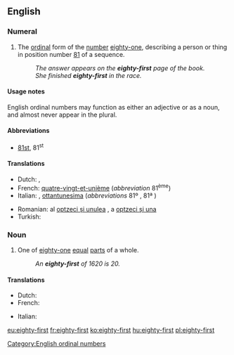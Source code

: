 ==English==
{{ordinalbox|en|80th|81st|82nd|eightieth|eighty-second|card=eighty-one}}

===Numeral===
{{head|en|numeral}}

# {{context|ordinal|lang=en}} The [[ordinal]] form of the [[number]] [[eighty-one]], describing a person or thing in position number [[81]] of a sequence.
#: ''The answer appears on the '''eighty-first''' page of the book.''
#: ''She finished '''eighty-first''' in the race.''

====Usage notes====

English ordinal numbers may function as either an adjective or as a noun, and almost never appear in the plural.

====Abbreviations====
* [[81st]], 81<sup>st</sup>

====Translations====
{{trans-top|ordinal number 81st}}
* Dutch: {{t|nl|eenentachtigst}}, {{t+|nl|eenentachtigste}}
* French: [[quatre-vingt-et-unième]] (''abbreviation'' 81<sup>ème</sup>)
* Italian: {{t|it|ottantunesimo|m}}, [[ottantunesima]] {{g|f}} (''abbreviations'' 81º {{g|m}}, 81ª {{g|f}})
{{trans-mid}}
* Romanian: al [[optzeci și unulea]] {{g|m}}, a [[optzeci și una]] {{g|f}}
* Turkish: {{t|tr|seksen birinci}}
{{trans-bottom}}

===Noun===
{{en-noun}}

# {{context|fractional|lang=en}} One of [[eighty-one]] [[equal]] [[part]]s of a whole.
#: ''An '''eighty-first''' of 1620 is 20.''

====Translations====
{{trans-top|one of eighty-one equal parts of a whole}}
* Dutch: {{t+|nl|eenentachtigste|n}}
* French: {{t|fr|quatre-vingt-et-unième|m}}
{{trans-mid}}
* Italian: {{t|it|ottantunesimo|m}}
{{trans-bottom}}
[[Category:English ordinal numbers]]

[[eu:eighty-first]]
[[fr:eighty-first]]
[[ko:eighty-first]]
[[hu:eighty-first]]
[[pl:eighty-first]]
